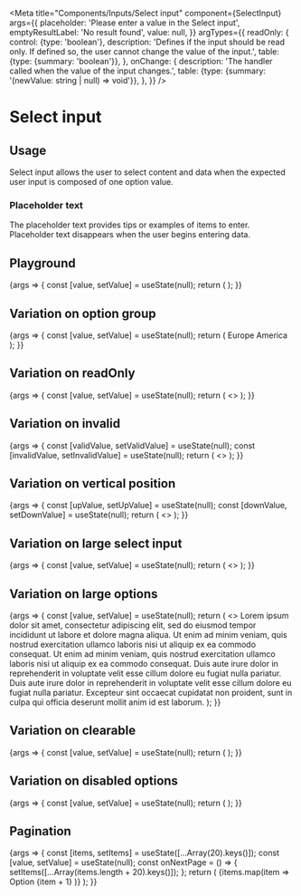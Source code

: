 
<Meta
  title="Components/Inputs/Select input"
  component={SelectInput}
  args={{
    placeholder: 'Please enter a value in the Select input',
    emptyResultLabel: 'No result found',
    value: null,
  }}
  argTypes={{
    readOnly: {
      control: {type: 'boolean'},
      description:
        'Defines if the input should be read only. If defined so, the user cannot change the value of the input.',
      table: {type: {summary: 'boolean'}},
    },
    onChange: {
      description: 'The handler called when the value of the input changes.',
      table: {type: {summary: '(newValue: string | null) => void'}},
    },
  }}
/>

# Select input

## Usage

Select input allows the user to select content and data when the expected user input is composed of one option value.

### Placeholder text

The placeholder text provides tips or examples of items to enter. Placeholder text disappears when the user begins entering data.

## Playground

<Canvas>
  <Story name="Standard">
    {args => {
      const [value, setValue] = useState(null);
      return (
        <SpaceContainer height={170}>
          <SelectInput {...args} value={value} onChange={setValue}>
            <SelectInput.Option value="en_US" title="English (United States)">
              <Locale code="en_US" languageLabel="English" />
            </SelectInput.Option>
            <SelectInput.Option value="fr_FR" title="French (France)">
              <Locale code="fr_FR" languageLabel="French" />
            </SelectInput.Option>
            <SelectInput.Option value="de_DE" title="German (Germany)">
              <Locale code="de_DE" languageLabel="German" />
            </SelectInput.Option>
          </SelectInput>
        </SpaceContainer>
      );
    }}
  </Story>
</Canvas>

<ArgsTable story="Standard" />

## Variation on option group

<Canvas>
  <Story name="OptionGroup">
    {args => {
      const [value, setValue] = useState(null);
      return (
        <SpaceContainer height={170}>
          <SelectInput {...args} value={value} onChange={setValue}>
            <SelectInput.OptionGroup title="Europe">
              Europe
            </SelectInput.OptionGroup>
            <SelectInput.Option value="en_GB" title="English (United Kingdom)">
              <Locale code="en_GB" languageLabel="English" />
            </SelectInput.Option>
            <SelectInput.Option value="fr_FR" title="French (France)">
              <Locale code="fr_FR" languageLabel="French" />
            </SelectInput.Option>
            <SelectInput.Option value="de_DE" title="German (Germany)">
              <Locale code="de_DE" languageLabel="German" />
            </SelectInput.Option>
            <SelectInput.OptionGroup title="America">
              America
            </SelectInput.OptionGroup>
            <SelectInput.Option value="en_US" title="English (United States)">
              <Locale code="en_US" languageLabel="English (United States)" />
            </SelectInput.Option>
          </SelectInput>
        </SpaceContainer>
      );
    }}
  </Story>
</Canvas>

<ArgsTable story="OptionGroup" />

## Variation on readOnly

<Canvas>
  <Story name="ReadOnly">
    {args => {
      const [value, setValue] = useState(null);
      return (
        <>
          <SelectInput
            {...args}
            readOnly={true}
            value={null}
            placeholder="Placeholder"
            emptyResultLabel="No match found"
          >
            <SelectInput.Option value="en_US" title="English (United States)">
              <Locale code="en_US" languageLabel="English" />
            </SelectInput.Option>
            <SelectInput.Option value="fr_FR" title="French (France)">
              <Locale code="fr_FR" languageLabel="French" />
            </SelectInput.Option>
            <SelectInput.Option value="de_DE" title="German (Germany)">
              <Locale code="de_DE" languageLabel="German" />
            </SelectInput.Option>
            <SelectInput.Option value="es_ES" title="Spanish (Spain)">
              <Locale code="es_ES" languageLabel="Spanish" />
            </SelectInput.Option>
          </SelectInput>
          <SelectInput readOnly={true} value="en_US" onChange={setValue} emptyResultLabel="No result found">
            <SelectInput.Option value="en_US" title="English (United States)">
              <Locale code="en_US" languageLabel="English" />
            </SelectInput.Option>
          </SelectInput>
          <SelectInput
            readOnly={false}
            value={value}
            onChange={setValue}
            placeholder="Editable select"
            emptyResultLabel="No result found"
          >
            <SelectInput.Option value="en_US" title="English (United States)">
              <Locale code="en_US" languageLabel="English" />
            </SelectInput.Option>
            <SelectInput.Option value="fr_FR" title="French (France)">
              <Locale code="fr_FR" languageLabel="French" />
            </SelectInput.Option>
            <SelectInput.Option value="de_DE" title="German (Germany)">
              <Locale code="de_DE" languageLabel="German" />
            </SelectInput.Option>
            <SelectInput.Option value="es_ES" title="Spanish (Spain)">
              <Locale code="es_ES" languageLabel="Spanish" />
            </SelectInput.Option>
          </SelectInput>
          <SpaceContainer height={100} />
        </>
      );
    }}
  </Story>
</Canvas>

## Variation on invalid

<Canvas>
  <Story name="Invalid">
    {args => {
      const [validValue, setValidValue] = useState(null);
      const [invalidValue, setInvalidValue] = useState(null);
      return (
        <>
          <SelectInput
            {...args}
            value={invalidValue}
            onChange={setInvalidValue}
            invalid={true}
            placeholder="Invalid input value"
          >
            <SelectInput.Option value="en_US" title="English (United States)">
              <Locale code="en_US" languageLabel="English" />
            </SelectInput.Option>
            <SelectInput.Option value="fr_FR" title="French (France)">
              <Locale code="fr_FR" languageLabel="French" />
            </SelectInput.Option>
            <SelectInput.Option value="de_DE" title="German (Germany)">
              <Locale code="de_DE" languageLabel="German" />
            </SelectInput.Option>
            <SelectInput.Option value="es_ES" title="Spanish (Spain)">
              <Locale code="es_ES" languageLabel="Spanish" />
            </SelectInput.Option>
          </SelectInput>
          <SelectInput
            value={validValue}
            onChange={setValidValue}
            invalid={false}
            placeholder="Valid input value"
            emptyResultLabel="No result found"
          >
            <SelectInput.Option value="en_US" title="English (United States)">
              <Locale code="en_US" languageLabel="English" />
            </SelectInput.Option>
            <SelectInput.Option value="fr_FR" title="French (France)">
              <Locale code="fr_FR" languageLabel="French" />
            </SelectInput.Option>
            <SelectInput.Option value="de_DE" title="German (Germany)">
              <Locale code="de_DE" languageLabel="German" />
            </SelectInput.Option>
            <SelectInput.Option value="es_ES" title="Spanish (Spain)">
              <Locale code="es_ES" languageLabel="Spanish" />
            </SelectInput.Option>
          </SelectInput>
          <SpaceContainer height={100} />
        </>
      );
    }}
  </Story>
</Canvas>

## Variation on vertical position

<Canvas>
  <Story name="Vertical position">
    {args => {
      const [upValue, setUpValue] = useState(null);
      const [downValue, setDownValue] = useState(null);
      return (
        <>
          <SpaceContainer height={120} />
          <SelectInput {...args} value={upValue} onChange={setUpValue} verticalPosition="up" placeholder="Up input">
            <SelectInput.Option value="en_US" title="English (United States)">
              <Locale code="en_US" languageLabel="English" />
            </SelectInput.Option>
            <SelectInput.Option value="fr_FR" title="French (France)">
              <Locale code="fr_FR" languageLabel="French" />
            </SelectInput.Option>
            <SelectInput.Option value="de_DE" title="German (Germany)">
              <Locale code="de_DE" languageLabel="German" />
            </SelectInput.Option>
            <SelectInput.Option value="es_ES" title="Spanish (Spain)">
              <Locale code="es_ES" languageLabel="Spanish" />
            </SelectInput.Option>
          </SelectInput>
          <SelectInput
            value={downValue}
            onChange={setDownValue}
            verticalPosition="down"
            placeholder="Down input"
            emptyResultLabel="No result found"
          >
            <SelectInput.Option value="en_US" title="English (United States)">
              <Locale code="en_US" languageLabel="English" />
            </SelectInput.Option>
            <SelectInput.Option value="fr_FR" title="French (France)">
              <Locale code="fr_FR" languageLabel="French" />
            </SelectInput.Option>
            <SelectInput.Option value="de_DE" title="German (Germany)">
              <Locale code="de_DE" languageLabel="German" />
            </SelectInput.Option>
            <SelectInput.Option value="es_ES" title="Spanish (Spain)">
              <Locale code="es_ES" languageLabel="Spanish" />
            </SelectInput.Option>
          </SelectInput>
          <SpaceContainer height={100} />
        </>
      );
    }}
  </Story>
</Canvas>

## Variation on large select input

<Canvas>
  <Story name="Large">
    {args => {
      const [value, setValue] = useState(null);
      return (
        <>
          <SelectInput {...args} value={value} onChange={setValue} emptyResultLabel="No match found">
            <SelectInput.Option value="en_US" title="English (United States)">
              <Locale code="en_US" languageLabel="English" />
            </SelectInput.Option>
            <SelectInput.Option value="fr_FR" title="French (France)">
              <Locale code="fr_FR" languageLabel="French large" />
            </SelectInput.Option>
            <SelectInput.Option value="de_DE" title="German (Germany)">
              <Locale code="de_DE" languageLabel="German" />
            </SelectInput.Option>
            <SelectInput.Option value="es_ES" title="Spanish (Spain)">
              <Locale code="es_ES" languageLabel="Spanish" />
            </SelectInput.Option>
            <SelectInput.Option value="ad_AD" title="Andorra">
              <Locale code="ad_AD" languageLabel="Andorra" />
            </SelectInput.Option>
            <SelectInput.Option value="ae_AE" title="United Arab Emirates">
              <Locale code="ae_AE" languageLabel="United Arab Emirates" />
            </SelectInput.Option>
            <SelectInput.Option value="af_AF" title="Afghanistan">
              <Locale code="af_AF" languageLabel="Afghanistan" />
            </SelectInput.Option>
            <SelectInput.Option value="ag_AG" title="Antigua and Barbuda">
              <Locale code="ag_AG" languageLabel="Antigua and Barbuda" />
            </SelectInput.Option>
            <SelectInput.Option value="ai_AI" title="Anguilla">
              <Locale code="ai_AI" languageLabel="Anguilla" />
            </SelectInput.Option>
            <SelectInput.Option value="al_AL" title="Albania">
              <Locale code="al_AL" languageLabel="Albania" />
            </SelectInput.Option>
            <SelectInput.Option value="au_AU" title="Australia">
              <Locale code="au_AU" languageLabel="Australia" />
            </SelectInput.Option>
            <SelectInput.Option value="be_BE" title="Belgium">
              <Locale code="be_BE" languageLabel="Belgium" />
            </SelectInput.Option>
            <SelectInput.Option value="br_BR" title="Brazil">
              <Locale code="br_BR" languageLabel="Brazil" />
            </SelectInput.Option>
            <SelectInput.Option value="bs_BS" title="Bahamas">
              <Locale code="bs_BS" languageLabel="Bahamas" />
            </SelectInput.Option>
          </SelectInput>
          <SpaceContainer height={350} />
        </>
      );
    }}
  </Story>
</Canvas>


## Variation on large options

<Canvas>
  <Story name="Large Options">
    {args => {
      const [value, setValue] = useState(null);
      return (
        <>
          <SelectInput {...args} value={value} onChange={setValue} emptyResultLabel="No match found">
            <SelectInput.Option value="en_US" title="Lorem ipsum dolor sit amet, consectetur adipiscing elit, sed do eiusmod tempor incididunt ut labore et dolore magna aliqua. Ut enim ad minim veniam, quis nostrud exercitation ullamco laboris nisi ut aliquip ex ea commodo consequat.">
              Lorem ipsum dolor sit amet, consectetur adipiscing elit, sed do eiusmod tempor incididunt ut labore et dolore magna aliqua. Ut enim ad minim veniam, quis nostrud exercitation ullamco laboris nisi ut aliquip ex ea commodo consequat.
            </SelectInput.Option>
            <SelectInput.Option value="fr_FR" title="Ut enim ad minim veniam, quis nostrud exercitation ullamco laboris nisi ut aliquip ex ea commodo consequat. Duis aute irure dolor in reprehenderit in voluptate velit esse cillum dolore eu fugiat nulla pariatur.">
              Ut enim ad minim veniam, quis nostrud exercitation ullamco laboris nisi ut aliquip ex ea commodo consequat. Duis aute irure dolor in reprehenderit in voluptate velit esse cillum dolore eu fugiat nulla pariatur.
            </SelectInput.Option>
            <SelectInput.Option value="de_DE" title="Duis aute irure dolor in reprehenderit in voluptate velit esse cillum dolore eu fugiat nulla pariatur. Excepteur sint occaecat cupidatat non proident, sunt in culpa qui officia deserunt mollit anim id est laborum.">
              Duis aute irure dolor in reprehenderit in voluptate velit esse cillum dolore eu fugiat nulla pariatur. Excepteur sint occaecat cupidatat non proident, sunt in culpa qui officia deserunt mollit anim id est laborum.
            </SelectInput.Option>
          </SelectInput>
          <SpaceContainer height={80} />
        </>
      );
    }}
  </Story>
</Canvas>

## Variation on clearable

<Canvas>
  <Story name="Clearable">
    {args => {
      const [value, setValue] = useState(null);
      return (
        <SpaceContainer height={170}>
          <SelectInput {...args} clearable={false} value={value} onChange={setValue}>
            <SelectInput.Option value="en_US" title="English (United States)">
              <Locale code="en_US" languageLabel="English" />
            </SelectInput.Option>
            <SelectInput.Option value="fr_FR" title="French (France)">
              <Locale code="fr_FR" languageLabel="French" />
            </SelectInput.Option>
            <SelectInput.Option value="de_DE" title="German (Germany)">
              <Locale code="de_DE" languageLabel="German" />
            </SelectInput.Option>
          </SelectInput>
        </SpaceContainer>
      );
    }}
  </Story>
</Canvas>

## Variation on disabled options

<Canvas>
    <Story name="Disabled options">
        {args => {
            const [value, setValue] = useState(null);
            return (
                <SpaceContainer height={170}>
                    <SelectInput {...args} value={value} onChange={setValue}>
                        <SelectInput.Option value="en_US" title="English (United States)">
                            <Locale code="en_US" languageLabel="English" />
                        </SelectInput.Option>
                        <SelectInput.Option value="fr_FR" title="French (France)">
                            <Locale code="fr_FR" languageLabel="French" />
                        </SelectInput.Option>
                        <SelectInput.Option value="de_DE" title="German (Germany)" disabled={true}>
                            <Locale code="de_DE" languageLabel="German" />
                        </SelectInput.Option>
                    </SelectInput>
                </SpaceContainer>
            );
        }}
    </Story>
</Canvas>

## Pagination

<Canvas>
  <Story name="Pagination">
    {args => {
      const [items, setItems] = useState([...Array(20).keys()]);
      const [value, setValue] = useState(null);
      const onNextPage = () => { setItems([...Array(items.length + 20).keys()]); };
      return (
        <SpaceContainer height={170}>
          <SelectInput {...args} value={value} onChange={setValue} onNextPage={onNextPage}>
            {items.map(item => <SelectInput.Option value={item} title={item} key={item}>
              Option {item + 1}
            </SelectInput.Option>)}
          </SelectInput>
        </SpaceContainer>
      );
    }}
  </Story>
</Canvas>
